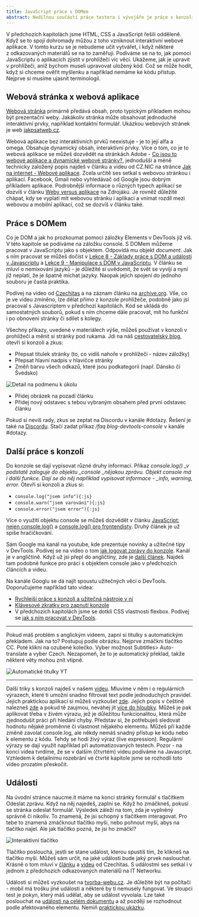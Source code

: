 ```yaml
---
title: JavaScript práce s DOMem
abstract: Nedílnou součástí práce testera i vývojáře je práce s konzolí. Tu si lze velmi ulehčit JavaScriptem. Podíváme se na něj zblízka, zejména na práci s DOMem.
---
```


V předchozích kapitolách jsme HTML, CSS a JavaScript řešili odděleně. Když se to spojí dohromady můžou z toho vzniknout interaktivní webové aplikace. V tomto kurzu se je nebudeme učit vytvářet, i když některé z odkazovaných materiálů se na to zaměřují. Podíváme se na to, jak pomocí JavaScriptu o aplikacích zjistit v prohlížeči víc věcí. Ukážeme, jak je upravit v prohlížeči, aniž bychom museli upravovat uložený kód. Což se může hodit, když si chceme ověřit myšlenku a například nemáme ke kódu přístup. Nejprve si musíme ujasnit terminologii.

## Webová stránka x webová aplikace

[Webová stránka](https://cs.wikipedia.org/wiki/Webov%C3%A1_str%C3%A1nka) primárně předává obsah, proto typickým příkladem mohou být prezentační weby. Jakákoliv stránka může obsahovat jednoduché interaktivní prvky, například kontaktní formulář. Ukázkou webových stránek je web [jakpsatweb.cz](https://www.jakpsatweb.cz/).

Webová aplikace bez interaktivních prvků neexistuje - je to její alfa a omega. Obsahuje dynamický obsah, interaktivní prvky. Více o tom, co je to webová aplikace se můžeš dozvědět na stránkách Adobe - [Co jsou to webové aplikace a dynamické webové stránky?](https://helpx.adobe.com/cz/dreamweaver/using/web-applications.html), jednodušší a méně technicky založený popis najdeš v článku a videu od CZ.NIC na stránce [Jak na internet - Webové aplikace](https://www.jaknainternet.cz/page/1262/webove-aplikace/). Zcela určitě ses setkal s webovou stránkou i aplikací. Facebook, Gmail nebo vyhledávač od Google jsou dobrým příkladem aplikace. Podrobnější informace o různých typech aplikací se dozvíš v článku [Weby versus aplikace](https://zdrojak.cz/clanky/weby-versus-aplikace/) na Zdrojáku. Je rovněž důležité chápat, kdy se vyplatí mít webovou stránku i aplikaci a vnímat rozdíl mezi webovou a mobilní aplikací, což se dozvíš v článku také.

## Práce s DOMem

Co je DOM a jak ho prozkoumat pomocí záložky Elements v DevTools již víš. V této kapitole se podíváme na záložku console. S DOMem můžeme pracovat v JavaScriptu jako s objektem. Odpovídá mu objekt _document_. Jak s ním pracovat se můžeš dočíst v [Lekce 8 - Základy práce s DOM a události v Javascriptu](https://www.itnetwork.cz/javascript/zaklady/javascript-tutorial-dom-a-udalosti) a [Lekce 9 - Manipulace s DOM v JavaScriptu](https://www.itnetwork.cz/javascript/zaklady/javascript-tutorial-manipulace-s-dom). V článku se mluví o nemixování jazyků - je důležité si uvědomit, že svět se vyvíjí a nyní již neplatí, že je špatně míchat jazyky. Naopak jejich spojení do jednoho souboru je častá praktika.

Podívej na video od [Czechitas](https://www.youtube.com/embed/stGB0WLcfC0?wmode=opaque&widget_referrer=https%3A%2F%2Fwww.czechitas.cz%2Flekce-online-kurzu%2Fjavascript-lekce-2&enablejsapi=1&origin=https%3A%2F%2Fcdn.embedly.com&widgetid=1&fbclid=IwAR0ycgT4ykByrHmZTOGVPgcdtn6rp1Rq4k8Lg2YLPIKSdE5yTgIV2k1imEA) a na záznam článku na [archive.org](https://web.archive.org/web/20220704052304/https://www.czechitas.cz/lekce-online-kurzu/javascript-lekce-2). Vše, co je ve videu zmíněno, lze dělat přímo z konzole prohlížeče, podobně jako jsi pracoval s Javascriptem v předchozí kapitolách. Kód se ukládá do samostatných souborů, pokud s ním chceme dále pracovat, mít ho funkční i po obnovení stránky či sdílet s kolegy.

Všechny příkazy, uvedené v materiálech výše, můžeš používat v konzoli v prohlížeči a měnit si stránky pod rukama. Jdi na náš [cestovatelský blog](https://nauc-me-it.github.io/ukazkovy-blog/index.html), otevři si konzoli a zkus:

-   Přepsat titulek stránky (to, co vidíš nahoře v prohlížeči - název záložky)
-   Přepsat hlavní nadpis v hlavičce stránky
-   Změň barvu všech odkazů, které jsou podkategorií (např. Dánsko či Švédsko)

![Detail na podmenu k úkolu](/images/chapter/qa-5-1.png "Obrázek z blogu, kde je zvýrazněno, jakou část chceme abys změnil.")

-   Přidej obrázek na pozadí článku
-   Přidej nový odstavec s tebou vybraným obsahem před první odstavec článku

Pokud si nevíš rady, zkus se zeptat na Discordu v kanále #dotazy. Řešení je také na [Discordu](https://naucme.it/discord). Stačí zadat příkaz _/faq blog-devtools-console_ v kanále #dotazy.

## Další práce s konzolí

Do konzole se dají vypisovat různé druhy informací. Příkaz _console.log() \_v podstatě zaloguje do objektu \_console \_nějakou zprávu. Objekt console má i další funkce. Dají se do něj například vypisovat informace - \_info, warning, error._ Otevři si konzoli a zkus si:

-   `console.log("jsem info"){:js}`
-   `console.warn("jsem varování"){:js}`
-   `console.error("jsem error"){:js}`

Více o využití objektu console se můžeš dozvědět v článku [JavaScript: nejen console.log()](https://pepa.holla.cz/2018/11/13/javascript-nejen-console-log/) a [console.log() pro frontendisty](https://pepa.holla.cz/2018/11/19/console-log-pro-frontendisty/). Druhý článek je už spíše hračičkování.

Sám Google má kanál na youtube, kde prezentuje novinky a užitečné tipy v DevTools. Podívej se na video o tom [jak logovat zprávy do konzole](https://www.youtube.com/watch?v=76U0gtuV9AY). Kanál je v angličtině. Když už jsi přepl do angličtiny, zde je [další článek](https://medium.com/nmc-techblog/advanced-console-log-tips-tricks-fa3762930bca). Najdeš tam podobné funkce pro práci s objektem console jako v předchozích článcích a videu.

Na kanále Googlu se dá najít spoustu užitečných věcí o DevTools. Doporučujeme například tato videa:

-   [Rychlejší práce s konzolí a užitečná nástroje v ní](https://www.youtube.com/watch?v=hdRDTj6ObiE)
-   [Klávesové zkratky pro zapnutí konzole](https://www.youtube.com/watch?v=xHusjrb_34A)
-   V předchozích kapitolách jsme se dotkli CSS vlastnosti flexbox. Podívej se [jak s ním pracovat v DevTools](https://www.youtube.com/watch?v=J5n2aS37rpE).

---

Pokud máš problém s anglickým videem, zapni si titulky s automatickým překladem. Jak na to? Postupuj podle obrázku. Nejprve zmáčkni tlačítko CC. Poté klikni na ozubené kolečko. Vyber možnost Subtitles> Auto-translate a vyber Czech. Nezapomeň, že to je automatický překlad, takže některé věty mohou znít vtipně.

![Automatické titulky YT](/images/chapter/qa-5-2.png "Jak nastavit automatické titulky na YouTube.")

---

Další triky s konzolí najdeš v našem [videu](https://youtu.be/knAylCNZt2A). Mluvíme v něm i o regulárních výrazech, které ti umožní snadno filtrovat text podle jednoduchých pravidel. Jejich praktickou aplikaci si můžeš vyzkoušet [zde](https://regex101.com/r/t6g4aj/1). Jejich popis v češtině nalezneš [zde](https://miroslavpecka.cz/blog/regularni-vyrazy-zaklady/) a pokud tě zaujmou, neváhej jít [více do hloubky](https://www.regularnivyrazy.info/serial-javascript-regexp.html). Můžeš je pak aplikovat třeba v živém výrazu, jež je důležitou funkcionalitou, která může zjednodušit práci při hledání chyby. Představ si, že potřebuješ sledovat hodnotu nějaké proměnné či vlastnost nějakého elementu. Můžeš při každé změně zavolat console.log, ale někdy nemáš snadný přístup ke kódu nebo k elementu z kódu. Tehdy se hodí živý výraz (live expression). Regulární výrazy se dají využít například při automatizovaných testech. Pozor - na konci videa tvrdíme, že se v dalším (čtvrtém) videu podíváme na Javascript. Vzhledem k detailnímu rozebrání ve čtvrté kapitole jsme se rozhodli toto video prozatím přeskočit.

## Události

Na úvodní stránce naucme.it máme na konci stránky formulář s tlačítkem Odeslat zprávu. Když na něj najedeš, zaplní se. Když ho zmáčkneš, pokusí se stránka odeslat formulář. Výsledek záleží na tom, zda je vyplněný správně či nikoliv. To znamená, že jsi schopný s tlačítkem interagovat. Pro tebe to znamená zmáčknout tlačítko myši, nebo pohnout myší, abys na tlačítko najel. Ale jak tlačítko pozná, že jsi ho zmáčkl?

![Interaktivní tlačítko](/images/chapter/qa-5-3.png "Tlačítko z našeho webu, které má efekt po najetí.")

Tlačítko poslouchá, jestli se stane událost, kterou spustíš tím, že klikneš na tlačítko myši. Můžeš sám určit, na jaké události bude jaký prvek naslouchat. Krásně o tom mluví v [článku](https://web.archive.org/web/20220626053315/https://www.czechitas.cz/lekce-online-kurzu/javascript-lekce-3) a [videu](https://www.youtube.com/watch?v=OE_anhS_2mY) od Czechitas. S událostmi ses setkal i v jednom z předchozích odkazovaných materiálů na IT Networku.

Události si můžeš vyzkoušet na [tvorba-webu.cz](https://www.tvorba-webu.cz/javascript/udalosti.php). Je důležité být na počítači - mobil má trošku jiné události a některé by ti nemusely fungovat. Ve sloupci test je pokyn, který máš udělat, aby se událost vyvolala. Lze také poslouchat na [události na celém dokumentu](https://jecas.cz/event-target) a až později se rozhodnout podle afektovaného elementu. Nemiň [praktickou ukázku](http://kod.djpw.cz/jvjb).
